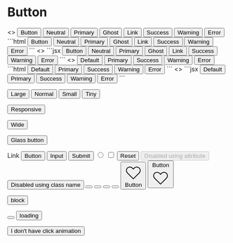 # Button


<CodePreview>
  <>
    <button className="btn">Button</button>
    <button className="btn btn-neutral">Neutral</button>
    <button className="btn btn-primary">Primary</button>
    <button className="btn btn-ghost">Ghost</button>
    <button className="btn btn-link">Link</button>
    <button className="btn btn-success">Success</button>
    <button className="btn btn-warning">Warning</button>
    <button className="btn btn-error">Error</button>
  </>
  ```html
  <button class="btn">Button</button>
  <button class="btn btn-neutral">Neutral</button>
  <button class="btn btn-primary">Primary</button>
  <button class="btn btn-ghost">Ghost</button>
  <button class="btn btn-link">Link</button>
  <button class="btn btn-success">Success</button>
  <button class="btn btn-warning">Warning</button>
  <button class="btn btn-error">Error</button>
  ```
  <></>
  ```jsx
  <button className="btn">Button</button>
  <button className="btn btn-neutral">Neutral</button>
  <button className="btn btn-primary">Primary</button>
  <button className="btn btn-ghost">Ghost</button>
  <button className="btn btn-link">Link</button>
  <button className="btn btn-success">Success</button>
  <button className="btn btn-warning">Warning</button>
  <button className="btn btn-error">Error</button>
  ```
</CodePreview>

<CodePreview>
  <>
    <button className="btn btn-outline">Default</button>
    <button className="btn btn-outline btn-primary">Primary</button>
    <button className="btn btn-outline btn-success">Success</button>
    <button className="btn btn-outline btn-warning">Warning</button>
    <button className="btn btn-outline btn-error">Error</button>
  </>
  ```html
  <button class="btn btn-outline">Default</button>
  <button class="btn btn-outline btn-primary">Primary</button>
  <button class="btn btn-outline btn-success">Success</button>
  <button class="btn btn-outline btn-warning">Warning</button>
  <button class="btn btn-outline btn-error">Error</button>
  ```
  <></>
  ```jsx
  <button className="btn btn-outline">Default</button>
  <button className="btn btn-outline btn-primary">Primary</button>
  <button className="btn btn-outline btn-success">Success</button>
  <button className="btn btn-outline btn-warning">Warning</button>
  <button className="btn btn-outline btn-error">Error</button>
  ```
</CodePreview>

<button className="btn btn-lg">Large</button>
<button className="btn">Normal</button>
<button className="btn btn-sm">Small</button>
<button className="btn btn-xs">Tiny</button>

<button className="btn btn-xs sm:btn-sm md:btn-md lg:btn-lg">Responsive</button>

<button className="btn btn-wide">Wide</button>

<button className="btn glass">Glass button</button>

<a role="button" className="btn">
  Link
</a>
<button type="submit" className="btn">
  Button
</button>
<input type="button" value="Input" className="btn" />
<input type="submit" value="Submit" className="btn" />
<input type="radio" aria-label="Radio" className="btn" />
<input type="checkbox" aria-label="Checkbox" className="btn" />
<input type="reset" value="Reset" className="btn" />

<button className="btn" disabled="disabled">
  Disabled using attribute
</button>
<button className="btn btn-disabled" tabIndex="-1" role="button" aria-disabled="true">
  Disabled using class name
</button>

<button className="btn btn-square">
  <svg xmlns="http://www.w3.org/2000/svg" className="h-6 w-6" fill="none" viewBox="0 0 24 24" stroke="currentColor">
    <path strokeLinecap="round" strokeLinejoin="round" strokeWidth="2" d="M6 18L18 6M6 6l12 12" />
  </svg>
</button>
<button className="btn btn-square btn-outline">
  <svg xmlns="http://www.w3.org/2000/svg" className="h-6 w-6" fill="none" viewBox="0 0 24 24" stroke="currentColor">
    <path strokeLinecap="round" strokeLinejoin="round" strokeWidth="2" d="M6 18L18 6M6 6l12 12" />
  </svg>
</button>

<button className="btn btn-circle">
  <svg xmlns="http://www.w3.org/2000/svg" className="h-6 w-6" fill="none" viewBox="0 0 24 24" stroke="currentColor">
    <path strokeLinecap="round" strokeLinejoin="round" strokeWidth="2" d="M6 18L18 6M6 6l12 12" />
  </svg>
</button>
<button className="btn btn-circle btn-outline">
  <svg xmlns="http://www.w3.org/2000/svg" className="h-6 w-6" fill="none" viewBox="0 0 24 24" stroke="currentColor">
    <path strokeLinecap="round" strokeLinejoin="round" strokeWidth="2" d="M6 18L18 6M6 6l12 12" />
  </svg>
</button>

<button className="btn">
  <svg xmlns="http://www.w3.org/2000/svg" className="h-6 w-6" fill="none" viewBox="0 0 24 24" stroke="currentColor">
    <path
      strokeLinecap="round"
      strokeLinejoin="round"
      strokeWidth="2"
      d="M4.318 6.318a4.5 4.5 0 000 6.364L12 20.364l7.682-7.682a4.5 4.5 0 00-6.364-6.364L12 7.636l-1.318-1.318a4.5 4.5 0 00-6.364 0z"
    />
  </svg>
  <span>Button</span>
</button>

<button className="btn">
  <span>Button</span>
  <svg xmlns="http://www.w3.org/2000/svg" className="h-6 w-6" fill="none" viewBox="0 0 24 24" stroke="currentColor">
    <path
      strokeLinecap="round"
      strokeLinejoin="round"
      strokeWidth="2"
      d="M4.318 6.318a4.5 4.5 0 000 6.364L12 20.364l7.682-7.682a4.5 4.5 0 00-6.364-6.364L12 7.636l-1.318-1.318a4.5 4.5 0 00-6.364 0z"
    />
  </svg>
</button>

<button className="btn btn-block">block</button>

<button className="btn btn-square">
  <span className="loading loading-spinner"></span>
</button>

<button className="btn">
  <span className="loading loading-spinner"></span>
  <span>loading</span>
</button>

<button class="btn no-animation">I don't have click animation</button>
